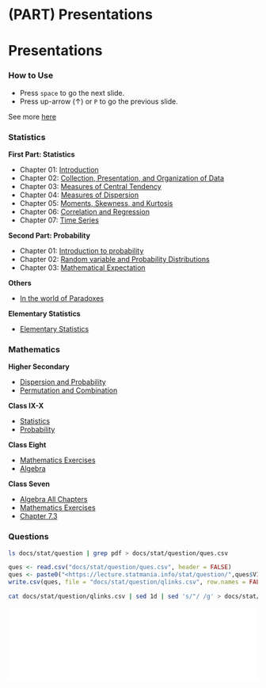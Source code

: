 # (PART) Presentations {-}

# Presentations {- #pres} 

### How to Use {- #how}

- Press `space` to go the next slide.
- Press up-arrow ($\uparrow$) or `P` to go the previous slide.

See more [here](https://defkey.com/reveal-js-shortcuts)

### Statistics {- #stat_pres}

**First Part: Statistics**

- Chapter 01: [Introduction](https://lecture.statmania.info/stat/ch1_xi_stat.html)
- Chapter 02: [Collection, Presentation, and Organization of Data](https://lecture.statmania.info/stat/ch2_xi_stat.html)
- Chapter 03: [Measures of Central Tendency](https://lecture.statmania.info/stat/ch3_xi_stat.html)
- Chapter 04: [Measures of Dispersion](https://lecture.statmania.info/stat/ch4_xi_stat_dispersion.html)
- Chapter 05: [Moments, Skewness, and Kurtosis](https://lecture.statmania.info/stat/ch5_xi_stat_moments_skewness_kurtosis.html)
- Chapter 06: [Correlation and Regression](https://lecture.statmania.info/stat/ch6_xi_statcorrelation_regression.html)
- Chapter 07: [Time Series](https://lecture.statmania.info/stat/ch7_xi_time_series.html)

**Second Part: Probability**

- Chapter 01: [Introduction to probability](https://lecture.statmania.info/stat/prob_ch1_intro.html#/)
- Chapter 02: [Random variable and Probability Distributions](stat/prob_ch2_random_variable.html)
- Chapter 03: [Mathematical Expectation](stat/prob_ch3_expectation.html)

**Others**

- [In the world of Paradoxes](stat/paradoxes.html)

**Elementary Statistics**

- [Elementary Statistics](https://lecture.statmania.info/math/stat_preliminaries.html)

### Mathematics {- #math}

**Higher Secondary**
 
- [Dispersion and Probability](https://lecture.statmania.info/math/xi_math_probability.html)
- [Permutation and Combination](https://lecture.statmania.info/math/xi_math_perm_comb.html)

**Class IX-X**

- [Statistics](https://lecture.statmania.info/math/x_stat.html)
- [Probability](https://lecture.statmania.info/math/x_prob.html)

**Class Eight**

- [Mathematics Exercises](https://lecture.statmania.info/math/viii_math_exercise.html)
- [Algebra](https://lecture.statmania.info/math/viii_math_algebra.html)

**Class Seven**

- [Algebra All Chapters](https://lecture.statmania.info/math/vii_math_algebra.html)
- [Mathematics Exercises](https://lecture.statmania.info/math/vii_math_exercise.html)
- [Chapter 7.3](https://lecture.statmania.info/math/vii_math_7.3.html)

### Questions {-}

```{bash, echo =  FALSE}
ls docs/stat/question | grep pdf > docs/stat/question/ques.csv
```

```{r, echo=FALSE}
ques <- read.csv("docs/stat/question/ques.csv", header = FALSE)
ques <- paste0("<https://lecture.statmania.info/stat/question/",ques$V1,">")
write.csv(ques, file = "docs/stat/question/qlinks.csv", row.names = FALSE)
```

```{bash, echo =  FALSE, comment=NA}
cat docs/stat/question/qlinks.csv | sed 1d | sed 's/"/ /g' > docs/stat/question/q.md
```

<iframe width="100%" frameborder="0" src="stat/question/q.md"></iframe>
